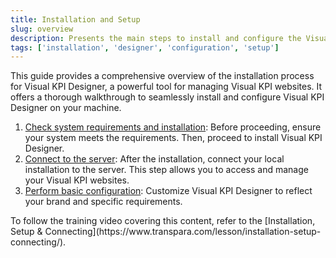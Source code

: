 ```yaml
---
title: Installation and Setup
slug: overview
description: Presents the main steps to install and configure the Visual KPI Designer, including system requirements, server connection, and basic setup for customization.
tags: ['installation', 'designer', 'configuration', 'setup']
---
```


<head>
  <title>Installation and Setup</title>
  <meta name="keywords" content="installation, setup, Visual KPI Designer, server connection, basic configuration, system requirements, training video, setup guide, Transpara"/>
</head>

This guide provides a comprehensive overview of the installation process for Visual KPI Designer, a powerful tool for managing Visual KPI websites. It offers a thorough walkthrough to seamlessly install and configure Visual KPI Designer on your machine.

1. [Check system requirements and installation](/visual-kpi-designer/installation-and-setup/instalation): Before proceeding, ensure your system meets the requirements. Then, proceed to install Visual KPI Designer.
2. [Connect to the server](/visual-kpi-designer/installation-and-setup/connecting): After the installation, connect your local installation to the server. This step allows you to access and manage your Visual KPI websites.
3. [Perform basic configuration](/visual-kpi-designer/installation-and-setup/basic-setup): Customize Visual KPI Designer to reflect your brand and specific requirements.

<Callout type="training" title="Video Training">
To follow the training video covering this content, refer to the [Installation, Setup & Connecting](https://www.transpara.com/lesson/installation-setup-connecting/).
</Callout>